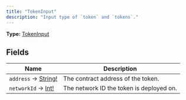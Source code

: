 ```yaml
---
title: "TokenInput"
description: "Input type of `token` and `tokens`."
---
```


**Type:** [TokenInput](/api-reference/types/tokeninput)

## Fields

| Name | Description |
|------|-------------|
| `address` → [String!](/api-reference/types/string) | The contract address of the token. |
| `networkId` → [Int!](/api-reference/types/int) | The network ID the token is deployed on. |

